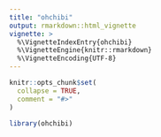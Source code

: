```yaml
---
title: "ohchibi"
output: rmarkdown::html_vignette
vignette: >
  %\VignetteIndexEntry{ohchibi}
  %\VignetteEngine{knitr::rmarkdown}
  %\VignetteEncoding{UTF-8}
---
```


```r
knitr::opts_chunk$set(
  collapse = TRUE,
  comment = "#>"
)
```

```r
library(ohchibi)
```
